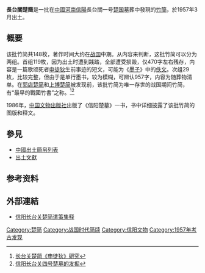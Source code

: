 '''長台關楚簡'''是一批在[[中國|中國]][[河南|河南]][[信陽|信陽]]長台關一号[[楚国|楚国]]墓葬中發現的[[竹簡|竹簡]]，於1957年3月出土。

==概要==
该批竹简共148枚，著作时间大约在[[战国|战国]]中期。从内容来判断，这批竹简可以分为两组。首组119枚，因为出土时遭到践踏，全部遭受损毁，仅470字左右残存，内容是一篇歌颂死者[[申徒狄|申徒狄]]生前事迹的短文，可能为《[[墨子|墨子]]》中的[[佚文|佚文]]。次组29枚，比较完整，但由于是单行墨书，较为模糊，可辨认957字，内容为随葬物清单。在[[郭店楚简|郭店楚简]]和[[上博楚简|上博楚简]]被发现前，该批竹简为唯一存世的战国期间竹简，有“最早的戰國竹書”之称。<ref>[http://www.docin.com/p-1062989358.html 长台关楚简《申徒狄》研究]</ref><ref>[http://www.docin.com/p-1329555247.html 信阳长台关四号楚墓的发掘]</ref>

1986年，[[中国文物出版社|中国文物出版社]]出版了《信阳楚墓》一书，书中详细披露了该批竹简的图版和释文。

== 參見 ==
* [[中國出土簡帛列表|中國出土簡帛列表]]
* [[出土文獻|出土文獻]]

== 参考资料 ==
{{reflist}}

==外部連結==
*[http://www.docin.com/p-220682350.html 信阳长台关楚简遣策集释]

[[Category:楚简|Category:楚简]]
[[Category:战国时代简牍|Category:战国时代简牍]]
[[Category:信阳文物|Category:信阳文物]]
[[Category:1957年考古发现|Category:1957年考古发现]]